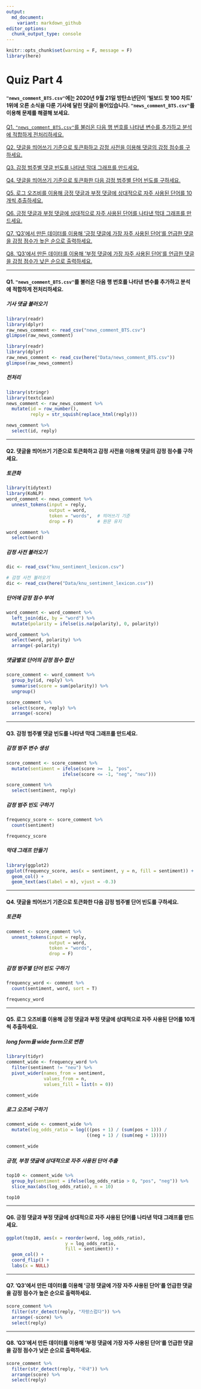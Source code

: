 ```yaml
---
output:
  md_document:
    variant: markdown_github
editor_options: 
  chunk_output_type: console
---
```


```r
knitr::opts_chunk$set(warning = F, message = F)
library(here)
```

# Quiz Part 4

#### `"news_comment_BTS.csv"`에는 2020년 9월 21일 방탄소년단이 '빌보드 핫 100 차트' 1위에 오른 소식을 다룬 기사에 달린 댓글이 들어있습니다. `"news_comment_BTS.csv"`를 이용해 문제를 해결해 보세요.

[Q1. `"news_comment_BTS.csv"`를 불러온 다음 행 번호를 나타낸 변수를 추가하고 분석에 적합하게 전처리하세요.](#Q1)

[Q2. 댓글을 띄어쓰기 기준으로 토큰화하고 감정 사전을 이용해 댓글의 감정 점수를 구하세요.](#Q2)

[Q3. 감정 범주별 댓글 빈도를 나타낸 막대 그래프를 만드세요.](#Q3)

[Q4. 댓글을 띄어쓰기 기준으로 토큰화한 다음 감정 범주별 단어 빈도를 구하세요.](#Q4)

[Q5. 로그 오즈비를 이용해 긍정 댓글과 부정 댓글에 상대적으로 자주 사용된 단어를 10개씩 추출하세요.](#Q5)

[Q6. 긍정 댓글과 부정 댓글에 상대적으로 자주 사용된 단어를 나타낸 막대 그래프를 만드세요.](#Q6)

[Q7. 'Q3'에서 만든 데이터를 이용해 '긍정 댓글에 가장 자주 사용된 단어'를 언급한 댓글을 감정 점수가 높은 순으로 출력하세요.](#Q7)

[Q8. 'Q3'에서 만든 데이터를 이용해 '부정 댓글에 가장 자주 사용된 단어'를 언급한 댓글을 감정 점수가 낮은 순으로 출력하세요.](#Q8)

---

#### Q1. `"news_comment_BTS.csv"`를 불러온 다음 행 번호를 나타낸 변수를 추가하고 분석에 적합하게 전처리하세요.<a name="Q1"></a>

##### 기사 댓글 불러오기

```r
library(readr)
library(dplyr)
raw_news_comment <- read_csv("news_comment_BTS.csv")
glimpse(raw_news_comment)
```

```r
library(readr)
library(dplyr)
raw_news_comment <- read_csv(here("Data/news_comment_BTS.csv"))
glimpse(raw_news_comment)
```

##### 전처리

```r
library(stringr)
library(textclean)
news_comment <- raw_news_comment %>%
  mutate(id = row_number(),
         reply = str_squish(replace_html(reply)))

news_comment %>%
  select(id, reply)
```



---

#### Q2. 댓글을 띄어쓰기 기준으로 토큰화하고 감정 사전을 이용해 댓글의 감정 점수를 구하세요.<a name="Q2"></a>

##### 토큰화

```r
library(tidytext)
library(KoNLP)
word_comment <- news_comment %>%
  unnest_tokens(input = reply,
                output = word,
                token = "words",  # 띄어쓰기 기준
                drop = F)         # 원문 유지

word_comment %>%
  select(word)
```

##### 감정 사전 불러오기

```r
dic <- read_csv("knu_sentiment_lexicon.csv")
```

```r
# 감정 사전 불러오기
dic <- read_csv(here("Data/knu_sentiment_lexicon.csv"))
```


##### 단어에 감정 점수 부여
```r
word_comment <- word_comment %>%
  left_join(dic, by = "word") %>%
  mutate(polarity = ifelse(is.na(polarity), 0, polarity))

word_comment %>%
  select(word, polarity) %>%
  arrange(-polarity)
```

##### 댓글별로 단어의 감정 점수 합산
```r
score_comment <- word_comment %>%
  group_by(id, reply) %>%
  summarise(score = sum(polarity)) %>%
  ungroup()

score_comment %>%
  select(score, reply) %>%
  arrange(-score)
```



---

#### Q3. 감정 범주별 댓글 빈도를 나타낸 막대 그래프를 만드세요.<a name="Q3"></a>

##### 감정 범주 변수 생성
```r
score_comment <- score_comment %>%
  mutate(sentiment = ifelse(score >=  1, "pos",
                     ifelse(score <= -1, "neg", "neu")))

score_comment %>%
  select(sentiment, reply)
```

##### 감정 범주 빈도 구하기
```r
frequency_score <- score_comment %>%
  count(sentiment)

frequency_score
```

##### 막대 그래프 만들기
```r
library(ggplot2)
ggplot(frequency_score, aes(x = sentiment, y = n, fill = sentiment)) +
  geom_col() +
  geom_text(aes(label = n), vjust = -0.3)
```



---

#### Q4. 댓글을 띄어쓰기 기준으로 토큰화한 다음 감정 범주별 단어 빈도를 구하세요.<a name="Q4"></a>


##### 토큰화

```r
comment <- score_comment %>%
  unnest_tokens(input = reply,
                output = word,
                token = "words",
                drop = F)
```

##### 감정 범주별 단어 빈도 구하기

```r
frequency_word <- comment %>%
  count(sentiment, word, sort = T)

frequency_word
```



---

#### Q5. 로그 오즈비를 이용해 긍정 댓글과 부정 댓글에 상대적으로 자주 사용된 단어를 10개씩 추출하세요.<a name="Q5"></a>

##### long form을 wide form으로 변환

```r
library(tidyr)
comment_wide <- frequency_word %>%
  filter(sentiment != "neu") %>%
  pivot_wider(names_from = sentiment,
              values_from = n,
              values_fill = list(n = 0))

comment_wide
```

##### 로그 오즈비 구하기

```r
comment_wide <- comment_wide %>%
  mutate(log_odds_ratio = log(((pos + 1) / (sum(pos + 1))) /
                              ((neg + 1) / (sum(neg + 1)))))

comment_wide
```

##### 긍정, 부정 댓글에 상대적으로 자주 사용된 단어 추출

```r
top10 <- comment_wide %>%
  group_by(sentiment = ifelse(log_odds_ratio > 0, "pos", "neg")) %>%
  slice_max(abs(log_odds_ratio), n = 10)

top10
```


---

#### Q6. 긍정 댓글과 부정 댓글에 상대적으로 자주 사용된 단어를 나타낸 막대 그래프를 만드세요.<a name="Q6"></a>
```r
ggplot(top10, aes(x = reorder(word, log_odds_ratio),
                      y = log_odds_ratio,
                      fill = sentiment)) +
  geom_col() +
  coord_flip() +
  labs(x = NULL)
```


---

#### Q7. 'Q3'에서 만든 데이터를 이용해 '긍정 댓글에 가장 자주 사용된 단어'를 언급한 댓글을 감정 점수가 높은 순으로 출력하세요.<a name="Q7"></a>

```r
score_comment %>%
  filter(str_detect(reply, "자랑스럽다")) %>%
  arrange(-score) %>%
  select(reply)
```


---

#### Q8. 'Q3'에서 만든 데이터를 이용해 '부정 댓글에 가장 자주 사용된 단어'를 언급한 댓글을 감정 점수가 낮은 순으로 출력하세요.<a name="Q8"></a>

```r
score_comment %>%
  filter(str_detect(reply, "국내")) %>%
  arrange(score) %>%
  select(reply)
```


